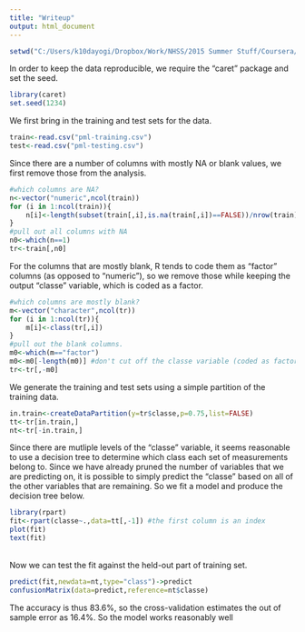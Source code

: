 ```yaml
---
title: "Writeup"
output: html_document
---
```

```r
setwd("C:/Users/k10dayogi/Dropbox/Work/NHSS/2015 Summer Stuff/Coursera/Mach")
```
In order to keep the data reproducible, we require the "caret" package and set the seed.
```r
library(caret)
set.seed(1234)
```
We first bring in the training and test sets for the data.
```r
train<-read.csv("pml-training.csv")
test<-read.csv("pml-testing.csv")
```
Since there are a number of columns with mostly NA or blank values, we first remove those from the analysis.
```r
#which columns are NA?
n<-vector("numeric",ncol(train))
for (i in 1:ncol(train)){
    n[i]<-length(subset(train[,i],is.na(train[,i])==FALSE))/nrow(train)
}
#pull out all columns with NA
n0<-which(n==1)
tr<-train[,n0]
```
For the columns that are mostly blank, R tends to code them as "factor" columns (as opposed to "numeric"), so we remove those while keeping the output "classe" variable, which is coded as a factor.
```r
#which columns are mostly blank?
m<-vector("character",ncol(tr))
for (i in 1:ncol(tr)){
    m[i]<-class(tr[,i])
}
#pull out the blank columns.
m0<-which(m=="factor")
m0<-m0[-length(m0)] #don't cut off the classe variable (coded as factor)
tr<-tr[,-m0]
```
We generate the training and test sets using a simple partition of the training data.
```r
in.train<-createDataPartition(y=tr$classe,p=0.75,list=FALSE)
tt<-tr[in.train,]
nt<-tr[-in.train,]
```
Since there are mutliple levels of the "classe" variable, it seems reasonable to use a decision tree to determine which class each set of measurements belong to. Since we have already pruned the number of variables that we are predicting on, it is possible to simply predict the "classe" based on all of the other variables that are remaining. So we fit a model and produce the decision tree below.
```r
library(rpart)
fit<-rpart(classe~.,data=tt[,-1]) #the first column is an index
plot(fit)
text(fit)
```
<br/>Now we can test the fit against the held-out part of training set.
```r
predict(fit,newdata=nt,type="class")->predict
confusionMatrix(data=predict,reference=nt$classe)
```
The accuracy is thus 83.6%, so the cross-validation estimates the out of sample error as 16.4%. So the model works reasonably well